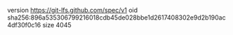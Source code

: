 version https://git-lfs.github.com/spec/v1
oid sha256:896a535306799216018cdb45de028bbe1d2617408302e9d2b190ac4df30f0c16
size 4045
